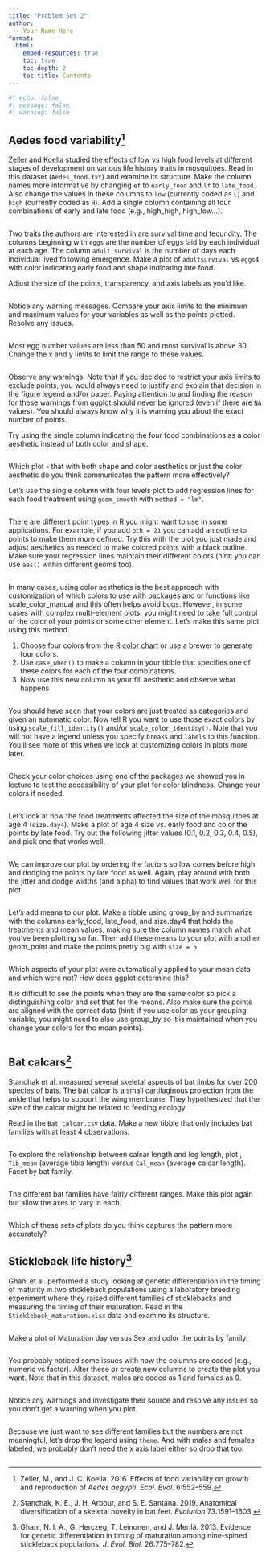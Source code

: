 ```yaml
---
title: "Problem Set 2"
author:
  - Your Name Here
format: 
  html:
    embed-resources: true
    toc: true
    toc-depth: 2
    toc-title: Contents
---
```


```r
#| echo: false
#| message: false
#| warning: false


```


## Aedes food variability^[Zeller, M., and J. C. Koella. 2016. Effects of food variability on growth and reproduction of *Aedes aegypti*. *Ecol. Evol.* 6:552–559.]

Zeller and Koella studied the effects of low vs high food levels at different stages of development on various life history traits in mosquitoes. Read in this dataset (`Aedes_food.txt`) and examine its structure. Make the column names more informative by changing `ef` to `early_food` and `lf` to `late_food`. Also change the values in these columns to `low` (currently coded as `L`) and `high` (currently coded as `H`). Add a single column containing all four combinations of early and late food (e.g., high_high, high_low...).   


```r

```

Two traits the authors are interested in are survival time and fecundity. The columns beginning with `eggs` are the number of eggs laid by each individual at each age. The column `adult survival` is the number of days each individual lived following emergence. Make a plot of `adultsurvival` vs `eggs4` with color indicating early food and shape indicating late food.

Adjust the size of the points, transparency, and axis labels as you'd like.

```r

```

Notice any warning messages. Compare your axis limits to the minimum and maximum values for your variables as well as the points plotted. Resolve any issues.

```r

```

Most egg number values are less than 50 and most survival is above 30. Change the x and y limits to limit the range to these values. 

```r

```

Observe any warnings. Note that if you decided to restrict your axis limits to exclude points, you would always need to justify and explain that decision in the figure legend and/or paper. Paying attention to and finding the reason for these warnings from ggplot should never be ignored (even if there are `NA` values). You should always know why it is warning you about the exact number of points. 

Try using the single column indicating the four food combinations as a color aesthetic instead of both color and shape. 

```r

```

Which plot - that with both shape and color aesthetics or just the color aesthetic do you think communicates the pattern more effectively?

>


Let's use the single column with four levels plot to add regression lines for each food treatment using `geom_smooth` with `method = "lm"`. 

```r

```

There are different point types in R you might want to use in some applications. For example, if you add `pch = 21` you can add an outline to points to make them more defined. Try this with the plot you just made and adjust aesthetics as needed to make colored points with a black outline. Make sure your regression lines maintain their different colors (hint: you can use `aes()` within different geoms too). 

```r

```

In many cases, using color aesthetics is the best approach with customization of which colors to use with packages and or functions like scale_color_manual and this often helps avoid bugs. However, in some cases with complex multi-element plots, you might need to take full control of the color of your points or some other element. Let's make this same plot using this method. 

1. Choose four colors from the [R color chart](https://rstudio-pubs-static.s3.amazonaws.com/3486_79191ad32cf74955b4502b8530aad627.html) or use a brewer to generate four colors.
2. Use `case_when()` to make a column in your tibble that specifies one of these colors for each of the four combinations.
3. Now use this new column as your fill aesthetic and observe what happens

```r

```

You should have seen that your colors are just treated as categories and given an automatic color. Now tell R you want to use those exact colors by using `scale_fill_identity()` and/or `scale_color_identity()`. Note that you will not have a legend unless you specify `breaks` and `labels` to this function. You'll see more of this when we look at customizing colors in plots more later.    

```r

```

Check your color choices using one of the packages we showed you in lecture to test the accessibility of your plot for color blindness. Change your colors if needed. 

```r

```

Let's look at how the food treatments affected the size of the mosquitoes at age 4 (`size.day4`). Make a plot of age 4 size vs. early food and color the points by late food. Try out the following jitter values (0.1, 0.2, 0.3, 0.4, 0.5), and pick one that works well. 

```r

```

We can improve our plot by ordering the factors so low comes before high and dodging the points by late food as well. Again, play around with both the jitter and dodge widths (and alpha) to find values that work well for this plot. 

```r

```

Let's add means to our plot. Make a tibble using group_by and summarize with the columns early_food, late_food, and size.day4 that holds the treatments and mean values, making sure the column names match what you've been plotting so far. Then add these means to your plot with another geom_point and make the points pretty big with `size = 5`. 

```r

```

Which aspects of your plot were automatically applied to your mean data and which were not? How does ggplot determine this?

>

It is difficult to see the points when they are the same color so pick a distinguishing color and set that for the means. Also make sure the points are aligned with the correct data (hint: if you use color as your grouping variable, you might need to also use group_by so it is maintained when you change your colors for the mean points). 

```r

```


## Bat calcars^[Stanchak, K. E., J. H. Arbour, and S. E. Santana. 2019. Anatomical diversification of a skeletal novelty in bat feet. *Evolution* 73:1591–1603.]

Stanchak et al. measured several skeletal aspects of bat limbs for over 200 species of bats. The bat calcar is a small cartilaginous projection from the ankle that helps to support the wing membrane. They hypothesized that the size of the calcar might be related to feeding ecology.

Read in the `Bat_calcar.csv` data. Make a new tibble that only includes bat families with at least 4 observations. 

```r

```

To explore the relationship between calcar length and leg length, plot , `Tib_mean` (average tibia length) versus `Cal_mean` (average calcar length). Facet by bat family. 

```r

```

The different bat families have fairly different ranges. Make this plot again but allow the axes to vary in each. 

```r

```

Which of these sets of plots do you think captures the pattern more accurately?

>


## Stickleback life history^[Ghani, N. I. A., G. Herczeg, T. Leinonen, and J. Merilä. 2013. Evidence for genetic differentiation in timing of maturation among nine-spined stickleback populations. *J. Evol. Biol.* 26:775–782.]

Ghani et al. performed a study looking at genetic differentiation in the timing of maturity in two stickleback populations using a laboratory breeding experiment where they raised different families of sticklebacks and measuring the timing of their maturation. Read in the `Stickleback_maturation.xlsx` data and examine its structure. 


```r

```

Make a plot of Maturation day versus Sex and color the points by family.

```r

```

You probably noticed some issues with how the columns are coded (e.g., numeric vs factor). Alter these or create new columns to create the plot you want. Note that in this dataset, males are coded as 1 and females as 0. 

```r

```

Notice any warnings and investigate their source and resolve any issues so you don't get a warning when you plot. 


```r

```


Because we just want to see different families but the numbers are not meaningful, let's drop the legend using `theme`. And with males and females labeled, we probably don't need the x axis label either so drop that too. 

```r

```
